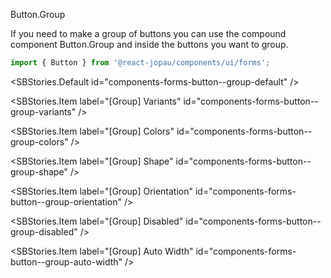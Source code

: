 
<SBTitle>Button.Group</SBTitle>

<SBDescription>
  If you need to make a group of buttons you can use the compound component Button.Group and inside
  the buttons you want to group.
</SBDescription>

```jsx dark
import { Button } from '@react-jopau/components/ui/forms';
```

<SBStories.Default id="components-forms-button--group-default" />

<SBArgsTable component={Button.Group} />

<SBStories>
<SBStories.Item label="[Group] Sizes" id="components-forms-button--group-sizes" />

<SBStories.Item label="[Group] Variants" id="components-forms-button--group-variants" />

<SBStories.Item label="[Group] Colors" id="components-forms-button--group-colors" />

<SBStories.Item label="[Group] Shape" id="components-forms-button--group-shape" />

<SBStories.Item label="[Group] Orientation" id="components-forms-button--group-orientation" />

<SBStories.Item label="[Group] Disabled" id="components-forms-button--group-disabled" />

<SBStories.Item label="[Group] Auto Width" id="components-forms-button--group-auto-width" />
</SBStories>
